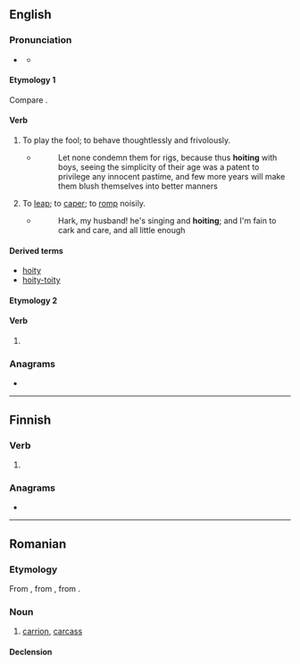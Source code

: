 ==English==

===Pronunciation===
* {{a|UK}} {{IPA|en|/ˈhɔɪt/}}
** {{audio|en|LL-Q1860 (eng)-Vealhurl-hoit.wav|Audio (UK)}}

====Etymology 1====
Compare {{cog|cy|hoetian||to dally, dandle}}.

====Verb====
{{head|en|verb}}

# {{lb|en|archaic}} To play the fool; to behave thoughtlessly and frivolously.
#* {{RQ:Fuller Pisgah}}
#*:Let none condemn them for rigs, because thus '''hoiting''' with boys, seeing the simplicity of their age was a patent to privilege any innocent pastime, and few more years will make them blush themselves into better manners
# {{lb|en|obsolete}} To [[leap]]; to [[caper]]; to [[romp]] noisily.
#* {{RQ:BFCT|The Knight of the Burning Pestle}}
#*:Hark, my husband! he's singing and '''hoiting'''; and I'm fain to cark and care, and all little enough

====Derived terms====
* [[hoity]] <!--I presume-->
* [[hoity-toity]]

====Etymology 2====

====Verb====
{{en-verb|hoits|hoiting|hoit}}

# {{pronunciation spelling of|en|hurt}}

===Anagrams===
* {{anagrams|en|a=hiot|thio-}}

----

==Finnish==

===Verb===
{{head|fi|verb form}}

# {{fi-form of|pr=second-person|pl=singular|mood=indicative|tense=past|hokea}}

===Anagrams===
* {{anagrams|fi|a=hiot|hiot|ihot}}

----

==Romanian==

===Etymology===
From {{bor|ro|hu|holt}}, from {{m|hu|hal}}, from {{der|ro|urj-pro|*kala}}.

===Noun===
{{ro-noun|n|hoituri}}

# [[carrion]], [[carcass]]

====Declension====
{{ro-noun-n-uri}}